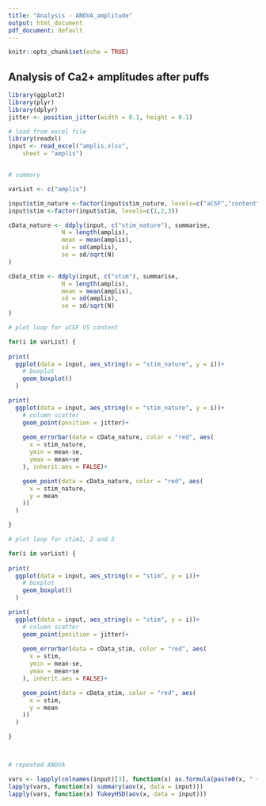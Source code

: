 ---
title: "Analysis - ANOVA_amplitude"
output: html_document
pdf_document: default
---

```{r setup, include=FALSE}
knitr::opts_chunk$set(echo = TRUE)
```

## Analysis of Ca2+ amplitudes after puffs

```{r scatter, echo=FALSE, message=FALSE, fig.width=4, fig.height=4}
library(ggplot2)
library(plyr)
library(dplyr)
jitter <- position_jitter(width = 0.1, height = 0.1)

# load from excel file
library(readxl)
input <- read_excel("amplis.xlsx", 
    sheet = "amplis")


# summary

varList <- c("amplis")

input$stim_nature <-factor(input$stim_nature, levels=c("aCSF","content"))
input$stim <-factor(input$stim, levels=c(1,2,3))

cData_nature <- ddply(input, c("stim_nature"), summarise,
               N = length(amplis),
               mean = mean(amplis),
               sd = sd(amplis),
               se = sd/sqrt(N)
)

cData_stim <- ddply(input, c("stim"), summarise,
               N = length(amplis),
               mean = mean(amplis),
               sd = sd(amplis),
               se = sd/sqrt(N)
)

# plot loop for aCSF VS content

for(i in varList) {
  
print(
  ggplot(data = input, aes_string(x = "stim_nature", y = i))+
    # boxplot
    geom_boxplot()
  )

print(
  ggplot(data = input, aes_string(x = "stim_nature", y = i))+
    # column scatter
    geom_point(position = jitter)+
    
    geom_errorbar(data = cData_nature, color = "red", aes(
      x = stim_nature,
      ymin = mean-se,
      ymax = mean+se
    ), inherit.aes = FALSE)+

    geom_point(data = cData_nature, color = "red", aes(
      x = stim_nature,
      y = mean
    ))
  )

}

# plot loop for stim1, 2 and 3

for(i in varList) {
  
print(
  ggplot(data = input, aes_string(x = "stim", y = i))+
    # boxplot
    geom_boxplot()
  )

print(
  ggplot(data = input, aes_string(x = "stim", y = i))+
    # column scatter
    geom_point(position = jitter)+
    
    geom_errorbar(data = cData_stim, color = "red", aes(
      x = stim,
      ymin = mean-se,
      ymax = mean+se
    ), inherit.aes = FALSE)+

    geom_point(data = cData_stim, color = "red", aes(
      x = stim,
      y = mean
    ))
  )

}



# repeated ANOVA

vars <- lapply(colnames(input)[3], function(x) as.formula(paste0(x, " ~ stim + stim_nature +  stim:stim_nature")))
lapply(vars, function(x) summary(aov(x, data = input)))
lapply(vars, function(x) TukeyHSD(aov(x, data = input)))
```
